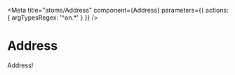 
<Meta
  title="atoms/Address"
  component={Address}
  parameters={{ actions: { argTypesRegex: '^on.*' } }}
/>

# Address

Address!

<Canvas>
  <Story name="Default">
    <Address address={'0x4bbeEB066eD09B7AEd07bF39EEe0460DFa261520'} />
  </Story>
</Canvas>
